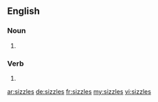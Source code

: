 ==English==

===Noun===
{{head|en|plural}}

# {{plural of|sizzle|lang=en|nocat=1}}

===Verb===
{{head|en}}
# {{en-third-person singular of|sizzle}}

[[ar:sizzles]]
[[de:sizzles]]
[[fr:sizzles]]
[[my:sizzles]]
[[vi:sizzles]]
